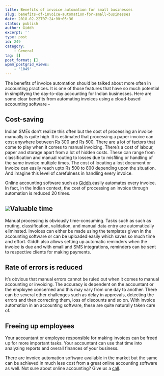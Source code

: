```yaml
---
title: Benefits of invoice automation for small businesses
slug: benefits-of-invoice-automation-for-small-businesses
date: 2018-02-22T07:24:00+05:30
status: publish
author: Giddh
excerpt: ''
type: post
id: 249
category:
    - General
tag: []
post_format: []
wpmm_postgrid_views:
    - '1049'
---
```

The benefits of invoice automation should be talked about more often in accounting practices. It is one of those features that have so much potential in simplifying the day-to-day accounting for Indian businesses. Here are some clear benefits from automating invoices using a cloud-based accounting software –

**Cost-saving**
---------------

Indian SMEs don’t realize this often but the cost of processing an invoice manually is quite high. It is estimated that processing a paper invoice can cost anywhere between Rs 300 and Rs 500. There are a lot of factors that come to play when it comes to manual invoicing. There’s a cost of labour, paper and storage apart from a lot of hidden costs. These can range from classification and manual routing to losses due to misfiling or handling of the same invoice multiple times. The cost of locating a lost document or invoice can easily reach upto Rs 500 to 800 depending upon the situation. And imagine this level of carefulness in handling every invoice.

Online accounting software such as [Giddh ](https://giddh.com/)easily automates every invoice. In fact, in the Indian context, the cost of processing an invoice through automation is reduced 20 times.

<img class="wp-block-image size-large" src = "https://miro.medium.com/max/2112/1*a7fkoiDvYQ1cAWTMJPwdEw.jpeg" />Valuable time
-------------

Manual processing is obviously time-consuming. Tasks such as such as routing, classification, validation, and manual data entry are automatically eliminated. Invoices can either be made using the templates given in the accounting software or can be uploaded easily which saves so much time and effort. Giddh also allows setting up automatic reminders when the invoice is due and with email and SMS integrations, reminders can be sent to respective clients for making payments.

**Rate of errors is reduced**
-----------------------------

It’s obvious that manual errors cannot be ruled out when it comes to manual accounting or invoicing. The accuracy is dependent on the accountant or the employee concerned and this may vary from one day to another. There can be several other challenges such as delay in approvals, detecting the errors and then correcting them, loss of discounts and so on. With invoice automation in an accounting software, these are quite naturally taken care of.

Freeing up employees
--------------------

Your accountant or employee responsible for making invoices can be freed up for more important tasks. Your accountant can use that time into analyzing reports and overall finances of your business.

There are invoice automation software available in the market but the same can be achieved in much less cost from a great online accounting software as well. Not sure about online accounting? Give us a [call](https://giddh.com/).